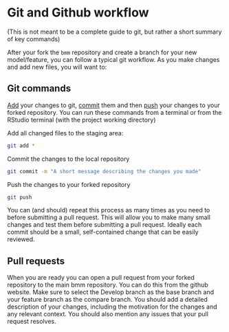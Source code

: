 # Git and Github workflow

(This is not meant to be a complete guide to git, but rather a short summary of key commands)

After your fork the `bmm` repository and create a branch for your new model/feature, you can follow a typical git workflow. As you make changes and add new files, you will want to:

## Git commands

[Add](https://www.atlassian.com/git/tutorials/saving-changes) your changes to git, [commit](https://www.atlassian.com/git/tutorials/saving-changes/git-commit) them and then [push](https://www.atlassian.com/git/tutorials/syncing/git-push) your changes to your forked repository. You can run these commands from a terminal or from the RStudio terminal (with the project working directory)

Add all changed files to the staging area:

``` bash
git add *  
```

Commit the changes to the local repository

``` bash
git commit -m "A short message describing the changes you made"
```

Push the changes to your forked repository

``` bash
git push
```

You can (and should) repeat this process as many times as you need to before submitting a pull request. This will allow you to make many small changes and test them before submitting a pull request. Ideally each commit should be a small, self-contained change that can be easily reviewed.

## Pull requests

When you are ready you can open a pull request from your forked repository to the main bmm repository. You can do this from the github website. Make sure to select the Develop branch as the base branch and your feature branch as the compare branch. You should add a detailed description of your changes, including the motivation for the changes and any relevant context. You should also mention any issues that your pull request resolves.
